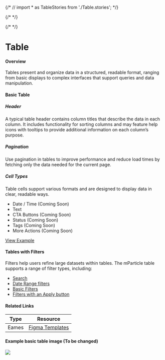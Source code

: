 
{/* // import * as TableStories from './Table.stories'; */}

{/* <Meta of={TableStories.default} /> */}

{/* <Story of={TableStories.default} /> */}

# Table 

#### Overview
Tables present and organize data in a structured, readable format, ranging from basic displays to complex interfaces that support queries and data manipulation.

#### Basic Table

##### Header
A typical table header contains column titles that describe the data in each column. It includes functionality for sorting columns and may feature help icons with tooltips to provide additional information on each column’s purpose.

##### Pagination
Use pagination in tables to improve performance and reduce load times by fetching only the data needed for the current page.

##### Cell Types
Table cells support various formats and are designed to display data in clear, readable ways.

- Date / Time (Coming Soon)
- Text
- CTA Buttons (Coming Soon)
- Status (Coming Soon)
- Tags (Coming Soon)
- More Actions (Coming Soon)

[View Example](#link)

#### Tables with Filters
Filters help users refine large datasets within tables. The mParticle table supports a range of filter types, including:

- [Search](#link-to-search)
- [Date Range filters](#link-to-daterange)
- [Basic Filters](#link-to-basic-filters)
- [Filters with an Apply button](#link-to-apply-button-filters)



#### Related Links
| Type   | Resource |
| ------ | -------- |
| Eames  | [Figma Templates](https://www.figma.com/design/yCPszaTtkCFxRHaSkkJFR9/Eames-Templates-%5BInternal%5D?node-id=2114-9632&node-type=frame&t=Aa9XxcKyme3ud4cb-0) |



#### Example basic table image (To be changed)

<img src="images/basic-table.png" />
